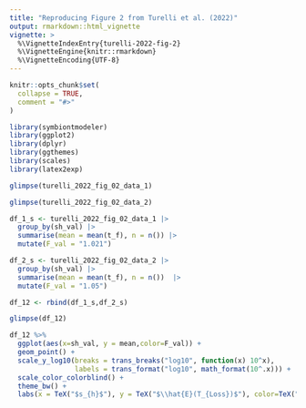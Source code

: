 ```yaml
---
title: "Reproducing Figure 2 from Turelli et al. (2022)"
output: rmarkdown::html_vignette
vignette: >
  %\VignetteIndexEntry{turelli-2022-fig-2}
  %\VignetteEngine{knitr::rmarkdown}
  %\VignetteEncoding{UTF-8}
---
```


```r
knitr::opts_chunk$set(
  collapse = TRUE,
  comment = "#>"
)
```

```r
library(symbiontmodeler)
library(ggplot2)
library(dplyr)
library(ggthemes)
library(scales)
library(latex2exp)
```

```r
glimpse(turelli_2022_fig_02_data_1)
```

```r
glimpse(turelli_2022_fig_02_data_2)
```

```r
df_1_s <- turelli_2022_fig_02_data_1 |>
  group_by(sh_val) |>
  summarise(mean = mean(t_f), n = n()) |>
  mutate(F_val = "1.021")

df_2_s <- turelli_2022_fig_02_data_2 |>
  group_by(sh_val) |>
  summarise(mean = mean(t_f), n = n())  |>
  mutate(F_val = "1.05")

df_12 <- rbind(df_1_s,df_2_s)

glimpse(df_12)
```


```r
df_12 %>% 
  ggplot(aes(x=sh_val, y = mean,color=F_val)) +
  geom_point() +
  scale_y_log10(breaks = trans_breaks("log10", function(x) 10^x),
                labels = trans_format("log10", math_format(10^.x))) + 
  scale_color_colorblind() +
  theme_bw() + 
  labs(x = TeX("$s_{h}$"), y = TeX("$\\hat{E}(T_{Loss})$"), color=TeX("$Median_{F}$"))
```
